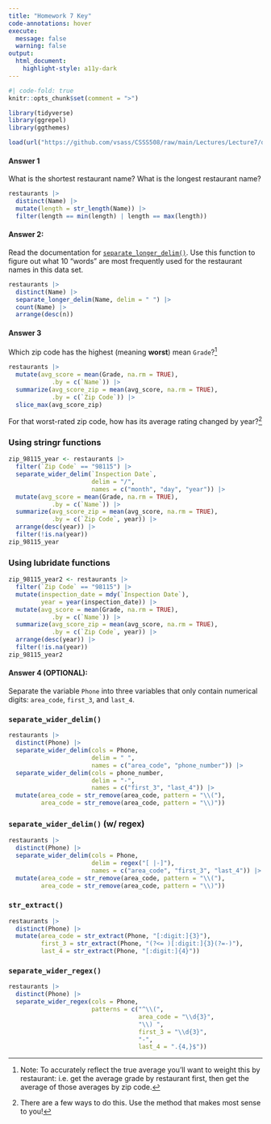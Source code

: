 ```yaml
---
title: "Homework 7 Key"
code-annotations: hover
execute: 
  message: false
  warning: false
output: 
  html_document:
    highlight-style: a11y-dark
---
```


```r
#| code-fold: true
knitr::opts_chunk$set(comment = ">")

library(tidyverse)
library(ggrepel)
library(ggthemes)

load(url("https://github.com/vsass/CSSS508/raw/main/Lectures/Lecture7/data/restaurants.Rdata"))
```

#### Answer 1
What is the shortest restaurant name? What is the longest restaurant name? 

```r
restaurants |> 
  distinct(Name) |> 
  mutate(length = str_length(Name)) |> 
  filter(length == min(length) | length == max(length))
```


#### Answer 2: 

Read the documentation for [`separate_longer_delim()`](https://tidyr.tidyverse.org/reference/separate_longer_delim.html). Use this function to figure out what 10 "words" are most frequently used for the restaurant names in this data set. 

```r
restaurants |> 
  distinct(Name) |> 
  separate_longer_delim(Name, delim = " ") |> 
  count(Name) |> 
  arrange(desc(n))
```

#### Answer 3
Which zip code has the highest (meaning **worst**) mean `Grade`?^[Note: To accurately reflect the true average you'll want to weight this by restaurant: i.e. get the average grade by restaurant first, then get the average of those averages by zip code.]

```r
restaurants |> 
  mutate(avg_score = mean(Grade, na.rm = TRUE),
            .by = c(`Name`)) |> 
  summarize(avg_score_zip = mean(avg_score, na.rm = TRUE), 
            .by = c(`Zip Code`)) |> 
  slice_max(avg_score_zip)
```

For that worst-rated zip code, how has its average rating changed by year?^[There are a few ways to do this. Use the method that makes most sense to you!] 

::: {.panel-tabset}

### Using stringr functions

```r
zip_98115_year <- restaurants |> 
  filter(`Zip Code` == "98115") |>
  separate_wider_delim(`Inspection Date`, 
                       delim = "/", 
                       names = c("month", "day", "year")) |>  
  mutate(avg_score = mean(Grade, na.rm = TRUE),
            .by = c(`Name`)) |> 
  summarize(avg_score_zip = mean(avg_score, na.rm = TRUE), 
            .by = c(`Zip Code`, year)) |> 
  arrange(desc(year)) |> 
  filter(!is.na(year))
zip_98115_year
```

### Using lubridate functions

```r
zip_98115_year2 <- restaurants |> 
  filter(`Zip Code` == "98115") |>
  mutate(inspection_date = mdy(`Inspection Date`), 
         year = year(inspection_date)) |> 
  mutate(avg_score = mean(Grade, na.rm = TRUE),
            .by = c(`Name`)) |> 
  summarize(avg_score_zip = mean(avg_score, na.rm = TRUE), 
            .by = c(`Zip Code`, year)) |> 
  arrange(desc(year)) |> 
  filter(!is.na(year))
zip_98115_year2  
```
:::

#### Answer 4 (OPTIONAL):

Separate the variable `Phone` into three variables that only contain numerical digits: `area_code`, `first_3`, and `last_4`. 

::: {.panel-tabset}

### `separate_wider_delim()`

```r
restaurants |> 
  distinct(Phone) |> 
  separate_wider_delim(cols = Phone, 
                       delim = " ", 
                       names = c("area_code", "phone_number")) |> 
  separate_wider_delim(cols = phone_number, 
                       delim = "-", 
                       names = c("first_3", "last_4")) |> 
  mutate(area_code = str_remove(area_code, pattern = "\\("), 
         area_code = str_remove(area_code, pattern = "\\)"))
```


### `separate_wider_delim()` (w/ regex)

```r
restaurants |> 
  distinct(Phone) |> 
  separate_wider_delim(cols = Phone, 
                       delim = regex("[ |-]"), 
                       names = c("area_code", "first_3", "last_4")) |> 
  mutate(area_code = str_remove(area_code, pattern = "\\("), 
         area_code = str_remove(area_code, pattern = "\\)"))
```

### `str_extract()`

```r
restaurants |> 
  distinct(Phone) |> 
  mutate(area_code = str_extract(Phone, "[:digit:]{3}"), 
         first_3 = str_extract(Phone, "(?<= )[:digit:]{3}(?=-)"), 
         last_4 = str_extract(Phone, "[:digit:]{4}"))
```

### `separate_wider_regex()`

```r
restaurants |> 
  distinct(Phone) |> 
  separate_wider_regex(cols = Phone, 
                       patterns = c("^\\(", 
                                    area_code = "\\d{3}",
                                    "\\) ",
                                    first_3 = "\\d{3}",
                                    "-",
                                    last_4 = ".{4,}$")) 
```


:::
